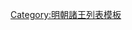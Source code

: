 {{ming|title=明朝鎮平國諸王|ed=鎮平國|head=[[洪武]]三十五年（[[1402年]]）八月封。|
{{ming/title}}
{{ming/list|鎮平恭定王|[[朱有爌]]|朱橚、庶八子|[[1402年]]—[[1471年]]|洪武三十五年八月封。[[成化]]七年薨。}}
{{ming/list|鎮平榮莊王|[[朱子堠]]|朱有爌、庶一子|[[1473年]]—[[1482年]]|成化九年以[[鎮國將軍]]襲封。十八年薨。}}
{{ming/list|鎮平端裕王|[[朱同䥸]]|朱子堠、庶一子<ref name="a"/>|[[1485年]]—[[1505年]]|成化二十一年以鎮國將軍襲封。[[弘治]]十八年薨。}}
{{ming/list|鎮平昭順王|[[朱安泭]]|朱同䥸、庶二子<ref name="a"/>|[[1511年]]—[[1520年]]|[[正德 (明朝)|正德]]六年以鎮國將軍襲封。十五年薨。無子，除。}}
{{ming/note|附鎮平國宗理}}
{{ming/list|鎮平府宗理|[[朱睦欄]]|朱安？、子|？年—？年|初封[[奉國將軍]]，不知何年兼理鎮平府事。薨。<ref name="a">《[[明實錄]]》</ref>}}
{{ming/note|以後不詳}}
{{ming/note|參考文獻}}
{{ming/note|ref}}
}}<noinclude>
[[Category:明朝諸王列表模板]]
</noinclude>